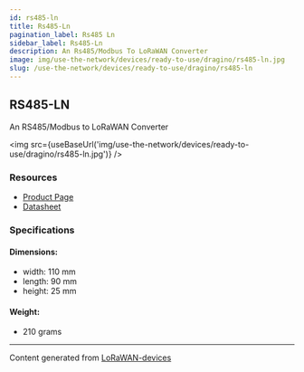 ```yaml
---
id: rs485-ln
title: Rs485-Ln
pagination_label: Rs485 Ln
sidebar_label: Rs485-Ln
description: An Rs485/Modbus To LoRaWAN Converter
image: img/use-the-network/devices/ready-to-use/dragino/rs485-ln.jpg
slug: /use-the-network/devices/ready-to-use/dragino/rs485-ln
---
```



## RS485-LN

An RS485/Modbus to LoRaWAN Converter

<img src={useBaseUrl('img/use-the-network/devices/ready-to-use/dragino/rs485-ln.jpg')} />

### Resources

- [Product Page](http://www.dragino.com/products/lora-lorawan-end-node/item/154-rs485-ln.html)
- [Datasheet](http://www.dragino.com/products/lora-lorawan-end-node/item/154-rs485-ln.html)

### Specifications

#### Dimensions:

- width: 110 mm
- length: 90 mm
- height: 25 mm

#### Weight:

- 210 grams

---

Content generated from [LoRaWAN-devices](https://github.com/TheThingsNetwork/lorawan-devices)
